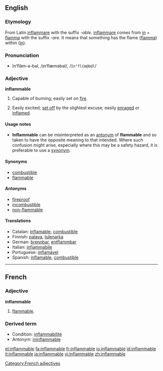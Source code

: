 ==English==

===Etymology===
From Latin [[inflammare]] with the suffix ''-able''. [[inflammare]] comes from [[in]] + [[flamma]] with the suffix ''-are''. It means that something has the flame ([[flamma]]) within ([[in]]).

===Pronunciation===
*ĭnʹflăm-ə-bəl, /ɪnˈflæməbəl/, /<tt>In"fl{m@b@l</tt>/

===Adjective===
'''inflammable'''

# Capable of burning; easily set on [[fire]].
# {{figurative}} Easily excited; [[set off]] by the slightest excuse; easily [[enrage]]d or [[inflame]]d.

====Usage notes====
*'''Inflammable''' can be misinterpreted as an [[antonym]] of  '''flammable''' and so taken to have the opposite meaning to that intended. Where such confusion might arise, especially where this may be a safety hazard, it is preferable to use a [[synonym]].

====Synonyms====
*[[combustible]]
*[[flammable]]

====Antonyms====
*[[fireproof]]
*[[incombustible]]
*[[non-flammable]]

====Translations====
*Catalan: [[inflamable]], [[combustible]]
*Finnish: [[palava]], [[tulenarka]]
*German: [[brennbar]], [[entflammbar]]
*Italian: [[infiammabile]]
*Portuguese: [[inflamável]]
*Spanish: [[inflamable]], [[combustible]]

----

==French==

===Adjective===
'''inflammable''' [[Category:French adjectives]]

# [[flammable]].

===Derived term===
*Condition: [[inflammabilité]]
*Antonym: [[ininflammable]]

[[el:inflammable]]
[[fa:inflammable]]
[[fr:inflammable]]
[[io:inflammable]]
[[id:inflammable]]
[[it:inflammable]]
[[ja:inflammable]]
[[vi:inflammable]]
[[zh:inflammable]]